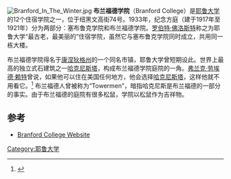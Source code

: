 {{Coord|41.3098|-72.9298|display=title}}
[[Image:Branford_In_The_Winter.jpg|thumb]]
'''布兰福德学院'''（Branford College）是[[耶鲁大学|耶鲁大学]]的12个住宿学院之一，位于纽黑文高街74号。1933年，纪念方庭（建于1917年至1921年）分为两部分：塞布鲁克学院和布兰福德学院。[[罗伯特·佛洛斯特|罗伯特·佛洛斯特]]称之为耶鲁大学“最古老，最美丽的”住宿学院，虽然它与塞布鲁克学院同时成立，共用同一栋大楼。

布兰福德学院得名于[[康涅狄格州|康涅狄格州]]的一个同名市镇，耶鲁大学曾短期设此。世界上最高的独立式石建筑之一[[哈克尼斯塔|哈克尼斯塔]]，构成布兰福德学院庭院的一角。[[弗兰克·劳埃德·赖特|弗兰克·劳埃德·赖特]]曾说，如果他可以住在美国任何地方，他会选择[[哈克尼斯塔|哈克尼斯塔]]，这样他就不用看它。<ref>{{cite book|last=Duncan|first=Lloyd|title=Just Getting There:  An Autobiography|year=2006|publisher=Xlibris Corporation|location=Bloomington|isbn=1-4257-1518-4|pages=78}}</ref> 布兰福德人曾被称为“Towermen”，暗指哈克尼斯是布兰福德的一部分的事实。由于布兰福德的庭院有很多松鼠，学院以松鼠作为吉祥物。

==参考==
{{reflist}}
*[http://branford.yalecollege.yale.edu/ Branford College Website] {{Wayback|url=http://branford.yalecollege.yale.edu/ |date=20130131035059 }}
{{commonscat|Branford College}}

{{Yale}}

[[Category:耶鲁大学|Category:耶鲁大学]]